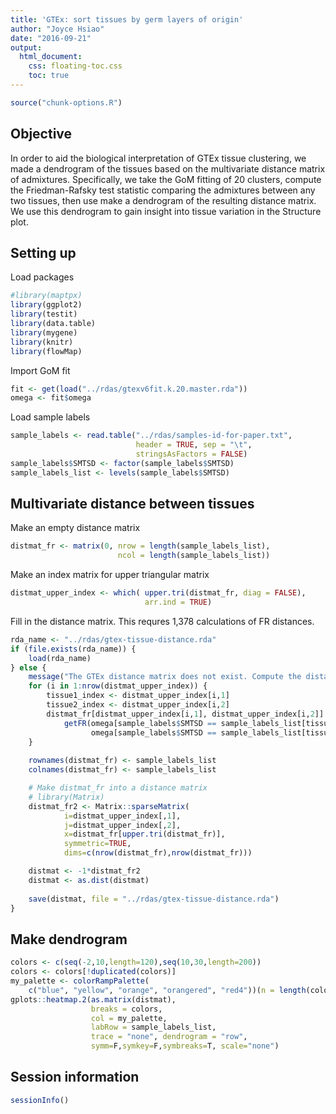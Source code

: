 ```yaml
---
title: 'GTEx: sort tissues by germ layers of origin'
author: "Joyce Hsiao"
date: "2016-09-21"
output: 
  html_document:
    css: floating-toc.css
    toc: true
---
```



```r
source("chunk-options.R")
```


## Objective

In order to aid the biological interpretation of GTEx tissue clustering, we made a dendrogram of the tissues based on the multivariate distance matrix of admixtures. Specifically, we take the GoM fitting of 20 clusters, compute the Friedman-Rafsky test statistic comparing the admixtures between any two tissues, then use make a dendrogram of the resulting distance matrix. We use this dendrogram to gain insight into tissue variation in the Structure plot.


## Setting up

Load packages

```r
#library(maptpx)
library(ggplot2)
library(testit)
library(data.table)
library(mygene)
library(knitr)
library(flowMap)
```


Import GoM fit

```r
fit <- get(load("../rdas/gtexv6fit.k.20.master.rda"))
omega <- fit$omega
```

Load sample labels

```r
sample_labels <- read.table("../rdas/samples-id-for-paper.txt",
                            header = TRUE, sep = "\t",
                            stringsAsFactors = FALSE)
sample_labels$SMTSD <- factor(sample_labels$SMTSD)
sample_labels_list <- levels(sample_labels$SMTSD)
```


## Multivariate distance between tissues

Make an empty distance matrix

```r
distmat_fr <- matrix(0, nrow = length(sample_labels_list),
                        ncol = length(sample_labels_list))
```

Make an index matrix for upper triangular matrix

```r
distmat_upper_index <- which( upper.tri(distmat_fr, diag = FALSE),
                              arr.ind = TRUE)
```

Fill in the distance matrix. This requres 1,378 calculations of FR distances. 

```r
rda_name <- "../rdas/gtex-tissue-distance.rda"
if (file.exists(rda_name)) {
    load(rda_name)
} else {
    message("The GTEx distance matrix does not exist. Compute the distances now.")
    for (i in 1:nrow(distmat_upper_index)) {
        tissue1_index <- distmat_upper_index[i,1]
        tissue2_index <- distmat_upper_index[i,2]
        distmat_fr[distmat_upper_index[i,1], distmat_upper_index[i,2]] <- 
            getFR(omega[sample_labels$SMTSD == sample_labels_list[tissue1_index], ],
                  omega[sample_labels$SMTSD == sample_labels_list[tissue2_index], ])$ww
    }
    
    rownames(distmat_fr) <- sample_labels_list
    colnames(distmat_fr) <- sample_labels_list

    # Make distmat_fr into a distance matrix
    # library(Matrix)
    distmat_fr2 <- Matrix::sparseMatrix(
            i=distmat_upper_index[,1],
            j=distmat_upper_index[,2],
            x=distmat_fr[upper.tri(distmat_fr)],
            symmetric=TRUE,    
            dims=c(nrow(distmat_fr),nrow(distmat_fr)))

    distmat <- -1*distmat_fr2
    distmat <- as.dist(distmat)
    
    save(distmat, file = "../rdas/gtex-tissue-distance.rda")
}
```


## Make dendrogram

```r
colors <- c(seq(-2,10,length=120),seq(10,30,length=200))
colors <- colors[!duplicated(colors)]
my_palette <- colorRampPalette(
    c("blue", "yellow", "orange", "orangered", "red4"))(n = length(colors)-1)
gplots::heatmap.2(as.matrix(distmat), 
                  breaks = colors,
                  col = my_palette,
                  labRow = sample_labels_list,
                  trace = "none", dendrogram = "row",
                  symm=F,symkey=F,symbreaks=T, scale="none")
```


## Session information

```r
sessionInfo()
```

